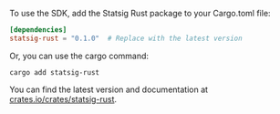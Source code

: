 To use the SDK, add the Statsig Rust package to your Cargo.toml file:

```toml
[dependencies]
statsig-rust = "0.1.0"  # Replace with the latest version
```

Or, you can use the cargo command:

```shell
cargo add statsig-rust
```

You can find the latest version and documentation at [crates.io/crates/statsig-rust](https://crates.io/crates/statsig-rust). 
